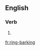 {{also|ringbarking}}
==English==

===Verb===
{{head|en|present participle}}

# {{present participle of|ring-bark|lang=en|nocat=1}}

[[fr:ring-barking]]